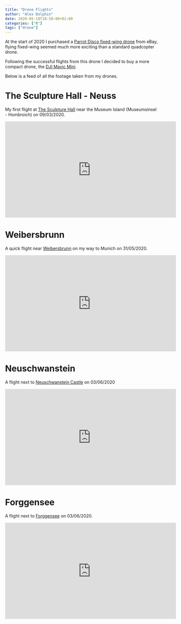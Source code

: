 ```yaml
---
title: "Drone Flights"
author: "Alex Dolphin"
date: 2020-05-18T18:50:00+01:00
categories: ["R"]
tags: ["drone"]
---
```


At the start of 2020 I purchased a
[Parrot Disco fixed-wing drone](https://www.parrot.com/be/drones/parrot-disco-fpv)
from eBay, flying fixed-wing seemed much more exciting than a standard
quadcopter drone.

Following the successful flights from this drone I decided to buy a more
compact drone, the [DJI Mavic Mini](https://www.dji.com/de/mavic-mini).

Below is a feed of all the footage taken from my drones.

# The Sculpture Hall - Neuss

My first flight at [The Sculpture Hall](https://goo.gl/maps/RtcTrGTtsnR8Z21x9)
near the Museum Island (Museumsinsel - Hombroich) on 09/03/2020.

<iframe width="560" height="315" src="https://www.youtube.com/embed/UD10r4qF2io" frameborder="0" allow="accelerometer; autoplay; encrypted-media; gyroscope; picture-in-picture" allowfullscreen></iframe>

# Weibersbrunn

A quick flight near [Weibersbrunn](https://goo.gl/maps/P2AwEJgN65wSSXvaA)
on my way to Munich on 31/05/2020.

<iframe width="560" height="315" src="https://www.youtube.com/embed/KP1NRRa_8n4" frameborder="0" allow="accelerometer; autoplay; encrypted-media; gyroscope; picture-in-picture" allowfullscreen></iframe>

# Neuschwanstein
A flight next to [Neuschwanstein Castle](https://goo.gl/maps/GigUrkGPzJGvvieUA)
on 03/06/2020

<iframe width="560" height="315" src="https://www.youtube.com/embed/eu_p0xkGD0Y" frameborder="0" allow="accelerometer; autoplay; encrypted-media; gyroscope; picture-in-picture" allowfullscreen></iframe>

# Forggensee

A flight next to [Forggensee](https://goo.gl/maps/gA4sUwqBW6xKyMoR9) on
03/06/2020.

<iframe width="560" height="315" src="https://www.youtube.com/embed/IHSLgd4pz8I" frameborder="0" allow="accelerometer; autoplay; encrypted-media; gyroscope; picture-in-picture" allowfullscreen></iframe>